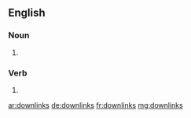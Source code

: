 ==English==

===Noun===
{{head|en|plural}}

# {{plural of|downlink|lang=en}}

===Verb===
{{head|en}}

# {{en-third-person singular of|downlink}}

[[ar:downlinks]]
[[de:downlinks]]
[[fr:downlinks]]
[[mg:downlinks]]